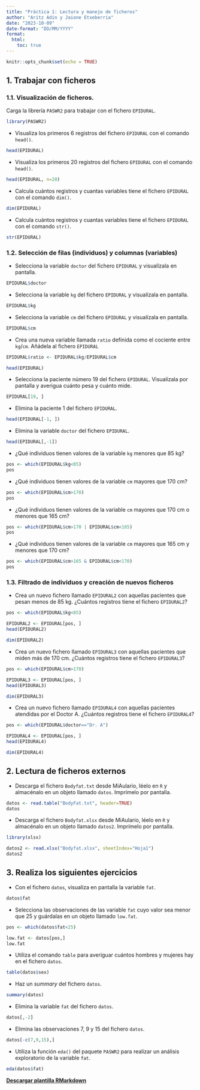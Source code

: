 ---
title: "Práctica 1: Lectura y manejo de ficheros"
author: "Aritz Adin y Jaione Etxeberria"
date: "2023-10-09"
date-format: "DD/MM/YYYY"
format:
  html:
    toc: true
---

```{r setup, include=FALSE}
knitr::opts_chunk$set(echo = TRUE)  
```

## 1. Trabajar con ficheros

### 1.1. Visualización de ficheros.

Carga la librería `PASWR2` para trabajar con el fichero `EPIDURAL`.

```{r message=FALSE, warning=FALSE}
library(PASWR2)
```

-   Visualiza los primeros 6 registros del fichero `EPIDURAL` con el comando `head()`.

```{r include=FALSE}
head(EPIDURAL)
```

-   Visualiza los primeros 20 registros del fichero `EPIDURAL` con el comando `head()`.

```{r include=FALSE}
head(EPIDURAL, n=20)
```

-   Calcula cuántos registros y cuantas variables tiene el fichero `EPIDURAL` con el comando `dim()`.

```{r include=FALSE}
dim(EPIDURAL)
```

-   Calcula cuántos registros y cuantas variables tiene el fichero `EPIDURAL` con el comando `str()`.

```{r include=FALSE}
str(EPIDURAL)
```

### 1.2. Selección de filas (individuos) y columnas (variables)

-   Selecciona la variable `doctor` del fichero `EPIDURAL` y visualízala en pantalla.

```{r include=FALSE}
EPIDURAL$doctor
```

-   Selecciona la variable `kg` del fichero `EPIDURAL` y visualízala en pantalla.

```{r include=FALSE}
EPIDURAL$kg
```

-   Selecciona la variable `cm` del fichero `EPIDURAL` y visualízala en pantalla.

```{r include=FALSE}
EPIDURAL$cm
```

-   Crea una nueva variable llamada `ratio` definida como el cociente entre `kg`/`cm`. Añádela al fichero `EPIDURAL`

```{r include=FALSE}
EPIDURAL$ratio <- EPIDURAL$kg/EPIDURAL$cm

head(EPIDURAL)
```

-   Selecciona la paciente número 19 del fichero `EPIDURAL`. Visualízala por pantalla y averigua cuánto pesa y cuánto mide.

```{r include=FALSE}
EPIDURAL[19, ]
```

-   Elimina la paciente 1 del fichero `EPIDURAL`.

```{r include=FALSE}
head(EPIDURAL[-1, ])
```

-   Elimina la variable `doctor` del fichero `EPIDURAL`.

```{r include=FALSE}
head(EPIDURAL[,-1])
```

-   ¿Qué individuos tienen valores de la variable `kg` menores que 85 kg?

```{r include=FALSE}
pos <- which(EPIDURAL$kg<85)
pos
```

-   ¿Qué individuos tienen valores de la variable `cm` mayores que 170 cm?

```{r include=FALSE}
pos <- which(EPIDURAL$cm>170)
pos
```

-   ¿Qué individuos tienen valores de la variable `cm` mayores que 170 cm o menores que 165 cm?

```{r include=FALSE}
pos <- which(EPIDURAL$cm>170 | EPIDURAL$cm<165)
pos
```

-   ¿Qué individuos tienen valores de la variable `cm` mayores que 165 cm y menores que 170 cm?

```{r include=FALSE}
pos <- which(EPIDURAL$cm>165 & EPIDURAL$cm<170)
pos
```

### 1.3. Filtrado de individuos y creación de nuevos ficheros

-   Crea un nuevo fichero llamado `EPIDURAL2` con aquellas pacientes que pesan menos de 85 kg. ¿Cuántos registros tiene el fichero `EPIDURAL2`?

```{r include=FALSE}
pos <- which(EPIDURAL$kg<85)

EPIDURAL2 <- EPIDURAL[pos, ]
head(EPIDURAL2)

dim(EPIDURAL2)
```

-   Crea un nuevo fichero llamado `EPIDURAL3` con aquellas pacientes que miden más de 170 cm. ¿Cuántos registros tiene el fichero `EPIDURAL3`?

```{r include=FALSE}
pos <- which(EPIDURAL$cm>170)

EPIDURAL3 <- EPIDURAL[pos, ]
head(EPIDURAL3)

dim(EPIDURAL3)
```

-   Crea un nuevo fichero llamado `EPIDURAL4` con aquellas pacientes atendidas por el Doctor A. ¿Cuántos registros tiene el fichero `EPIDURAL4`?

```{r include=FALSE}
pos <- which(EPIDURAL$doctor=="Dr. A")

EPIDURAL4 <- EPIDURAL[pos, ]
head(EPIDURAL4)

dim(EPIDURAL4)
```

## 2. Lectura de ficheros externos

-   Descarga el fichero `Bodyfat.txt` desde MiAulario, léelo en `R` y almacénalo en un objeto llamado `datos`. Imprímelo por pantalla.

```{r include=FALSE}
datos <- read.table("BodyFat.txt", header=TRUE)
datos
```

-   Descarga el fichero `Bodyfat.xlsx` desde MiAulario, léelo en `R` y almacénalo en un objeto llamado `datos2`. Imprímelo por pantalla.

```{r include=FALSE}
library(xlsx)

datos2 <- read.xlsx("Bodyfat.xlsx", sheetIndex="Hoja1")
datos2
```

## 3. Realiza los siguientes ejercicios

-   Con el fichero `datos`, visualiza en pantalla la variable `fat`.

```{r include=FALSE}
datos$fat
```

-   Selecciona las observaciones de las variable `fat` cuyo valor sea menor que 25 y guárdalas en un objeto llamado `low.fat`.

```{r include=FALSE}
pos <- which(datos$fat<25)

low.fat <- datos[pos,]
low.fat
```

-   Utiliza el comando `table` para averiguar cuántos hombres y mujeres hay en el fichero `datos`.

```{r include=FALSE}
table(datos$sex)
```

-   Haz un *summary* del fichero `datos`.

```{r include=FALSE}
summary(datos)
```

-   Elimina la variable `fat` del fichero `datos`.

```{r include=FALSE}
datos[,-2]
```

-   Elimina las observaciones 7, 9 y 15 del fichero `datos`.

```{r include=FALSE}
datos[-c(7,9,15),]
```

-   Utiliza la función `eda()` del paquete `PASWR2` para realizar un análisis exploratorio de la variable `fat`.

```{r include=FALSE}
eda(datos$fat)
```

[**Descargar plantilla RMarkdown**](https://github.com/aritz-adin/BIOEST_2023-24/raw/main/plantillas/Practica1_plantilla.Rmd)
